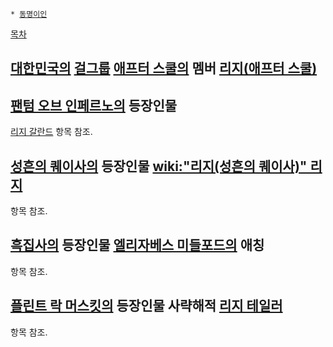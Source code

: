  * [[동명이인]]

[[목차]]
== [[대한민국]]의 [[걸그룹]] [[애프터 스쿨]]의 멤버 [[리지(애프터 스쿨)]] ==

== [[팬텀 오브 인페르노]]의 등장인물 ==
[[리지 갈란드]] 항목 참조.

== [[성흔의 퀘이사]]의 등장인물 [[wiki:"리지(성흔의 퀘이사)" 리지]] ==
항목 참조.

== [[흑집사]]의 등장인물 [[엘리자베스 미들포드]]의 애칭 ==
항목 참조.

== [[플린트 락 머스킷]]의 등장인물 사략해적 [[리지 테일러]] ==
항목 참조.

